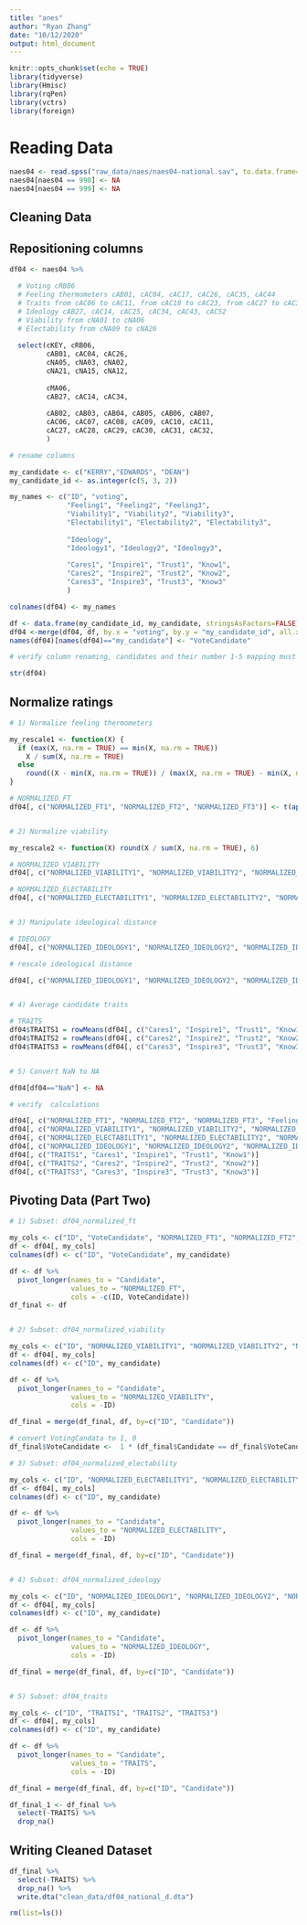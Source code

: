 ```yaml
---
title: "anes"
author: "Ryan Zhang"
date: "10/12/2020"
output: html_document
---
```


```r

knitr::opts_chunk$set(echo = TRUE)
library(tidyverse)
library(Hmisc)
library(rqPen)
library(vctrs)
library(foreign)

```


# Reading Data

```r

naes04 <- read.spss("raw_data/naes/naes04-national.sav", to.data.frame=TRUE, use.value.labels=FALSE)
naes04[naes04 == 998] <- NA
naes04[naes04 == 999] <- NA

```


## Cleaning Data

## Repositioning columns  

```r

df04 <- naes04 %>%

  # Voting cRB06
  # Feeling thermometers cAB01, cAC04, cAC17, cAC26, cAC35, cAC44
  # Traits from cAC06 to cAC11, from cAC18 to cAC23, from cAC27 to cAC32, from cAC36 to cAC41, from cAC45 to cAC50
  # Ideology cAB27, cAC14, cAC25, cAC34, cAC43, cAC52
  # Viability from cNA01 to cNA06
  # Electability from cNA09 to cNA26
  
  select(cKEY, cRB06, 
         cAB01, cAC04, cAC26,
         cNA05, cNA03, cNA02,
         cNA21, cNA15, cNA12,
         
         cMA06, 
         cAB27, cAC14, cAC34,
         
         cAB02, cAB03, cAB04, cAB05, cAB06, cAB07, 
         cAC06, cAC07, cAC08, cAC09, cAC10, cAC11,
         cAC27, cAC28, cAC29, cAC30, cAC31, cAC32,
         )

# rename columns

my_candidate <- c("KERRY","EDWARDS", "DEAN")
my_candidate_id <- as.integer(c(5, 3, 2))

my_names <- c("ID", "voting", 
              "Feeling1", "Feeling2", "Feeling3",
              "Viability1", "Viability2", "Viability3",
              "Electability1", "Electability2", "Electability3",
              
              "Ideology", 
              "Ideology1", "Ideology2", "Ideology3", 
              
              "Cares1", "Inspire1", "Trust1", "Know1",
              "Cares2", "Inspire2", "Trust2", "Know2",
              "Cares3", "Inspire3", "Trust3", "Know3"
              )

colnames(df04) <- my_names

```


```r

df <- data.frame(my_candidate_id, my_candidate, stringsAsFactors=FALSE)
df04 <-merge(df04, df, by.x = "voting", by.y = "my_candidate_id", all.x=TRUE)
names(df04)[names(df04)=="my_candidate"] <- "VoteCandidate"

```


```r

# verify column renaming, candidates and their number 1-5 mapping must be correct.

str(df04)

```


## Normalize ratings

```r

# 1) Normalize feeling thermometers

my_rescale1 <- function(X) { 
  if (max(X, na.rm = TRUE) == min(X, na.rm = TRUE)) 
    X / sum(X, na.rm = TRUE)
  else
    round((X - min(X, na.rm = TRUE)) / (max(X, na.rm = TRUE) - min(X, na.rm = TRUE)), 6)
}

# NORMALIZED_FT
df04[, c("NORMALIZED_FT1", "NORMALIZED_FT2", "NORMALIZED_FT3")] <- t(apply(df04[, c("Feeling1", "Feeling2", "Feeling3")], MARGIN = 1, FUN = my_rescale1))


# 2) Normalize viability

my_rescale2 <- function(X) round(X / sum(X, na.rm = TRUE), 6)

# NORMALIZED_VIABILITY
df04[, c("NORMALIZED_VIABILITY1", "NORMALIZED_VIABILITY2", "NORMALIZED_VIABILITY3")] <- t(apply(df04[, c("Viability1", "Viability2", "Viability3")], MARGIN = 1, FUN = my_rescale2))

# NORMALIZED_ELECTABILITY 
df04[, c("NORMALIZED_ELECTABILITY1", "NORMALIZED_ELECTABILITY2", "NORMALIZED_ELECTABILITY3")] <- t(apply(df04[, c("Electability1", "Electability2", "Electability3")], MARGIN = 1, FUN = my_rescale2))


# 3) Manipulate ideological distance

# IDEOLOGY
df04[, c("NORMALIZED_IDEOLOGY1", "NORMALIZED_IDEOLOGY2", "NORMALIZED_IDEOLOGY3")] <- square(df04[, c("Ideology1", "Ideology2", "Ideology3")] - df04[, "Ideology"])

# rescale ideological distance

df04[, c("NORMALIZED_IDEOLOGY1", "NORMALIZED_IDEOLOGY2", "NORMALIZED_IDEOLOGY3")] <- t(apply(df04[, c("NORMALIZED_IDEOLOGY1", "NORMALIZED_IDEOLOGY2", "NORMALIZED_IDEOLOGY3")], MARGIN = 1, FUN = my_rescale1))


# 4) Average candidate traits

# TRAITS
df04$TRAITS1 = rowMeans(df04[, c("Cares1", "Inspire1", "Trust1", "Know1")], na.rm = TRUE) / 10
df04$TRAITS2 = rowMeans(df04[, c("Cares2", "Inspire2", "Trust2", "Know2")], na.rm = TRUE) / 10
df04$TRAITS3 = rowMeans(df04[, c("Cares3", "Inspire3", "Trust3", "Know3")], na.rm = TRUE) / 10


# 5) Convert NaN to NA

df04[df04=="NaN"] <- NA

```
 
 
```r

# verify  calculations

df04[, c("NORMALIZED_FT1", "NORMALIZED_FT2", "NORMALIZED_FT3", "Feeling1", "Feeling2", "Feeling3")]
df04[, c("NORMALIZED_VIABILITY1", "NORMALIZED_VIABILITY2", "NORMALIZED_VIABILITY3",  "Viability1", "Viability2", "Viability3")]
df04[, c("NORMALIZED_ELECTABILITY1", "NORMALIZED_ELECTABILITY2", "NORMALIZED_ELECTABILITY3", "Electability1", "Electability2", "Electability3")]
df04[, c("NORMALIZED_IDEOLOGY1", "NORMALIZED_IDEOLOGY2", "NORMALIZED_IDEOLOGY3", "Ideology1", "Ideology2", "Ideology3")]
df04[, c("TRAITS1", "Cares1", "Inspire1", "Trust1", "Know1")]
df04[, c("TRAITS2", "Cares2", "Inspire2", "Trust2", "Know2")]
df04[, c("TRAITS3", "Cares3", "Inspire3", "Trust3", "Know3")]

```
 
 
## Pivoting Data (Part Two)

```r

# 1) Subset: df04_normalized_ft

my_cols <- c("ID", "VoteCandidate", "NORMALIZED_FT1", "NORMALIZED_FT2", "NORMALIZED_FT3")
df <- df04[, my_cols]
colnames(df) <- c("ID", "VoteCandidate", my_candidate)

df <- df %>%
  pivot_longer(names_to = "Candidate", 
               values_to = "NORMALIZED_FT", 
               cols = -c(ID, VoteCandidate))
df_final <- df


# 2) Subset: df04_normalized_viability

my_cols <- c("ID", "NORMALIZED_VIABILITY1", "NORMALIZED_VIABILITY2", "NORMALIZED_VIABILITY3")
df <- df04[, my_cols]
colnames(df) <- c("ID", my_candidate)

df <- df %>%
  pivot_longer(names_to = "Candidate", 
               values_to = "NORMALIZED_VIABILITY", 
               cols = -ID)

df_final = merge(df_final, df, by=c("ID", "Candidate"))

# convert VotingCandata to 1, 0
df_final$VoteCandidate <-  1 * (df_final$Candidate == df_final$VoteCandidate)

# 3) Subset: df04_normalized_electability

my_cols <- c("ID", "NORMALIZED_ELECTABILITY1", "NORMALIZED_ELECTABILITY2", "NORMALIZED_ELECTABILITY3")
df <- df04[, my_cols]
colnames(df) <- c("ID", my_candidate)

df <- df %>%
  pivot_longer(names_to = "Candidate", 
               values_to = "NORMALIZED_ELECTABILITY", 
               cols = -ID)

df_final = merge(df_final, df, by=c("ID", "Candidate"))


# 4) Subset: df04_normalized_ideology

my_cols <- c("ID", "NORMALIZED_IDEOLOGY1", "NORMALIZED_IDEOLOGY2", "NORMALIZED_IDEOLOGY3")
df <- df04[, my_cols]
colnames(df) <- c("ID", my_candidate)

df <- df %>%
  pivot_longer(names_to = "Candidate", 
               values_to = "NORMALIZED_IDEOLOGY", 
               cols = -ID)

df_final = merge(df_final, df, by=c("ID", "Candidate"))


# 5) Subset: df04_traits

my_cols <- c("ID", "TRAITS1", "TRAITS2", "TRAITS3")
df <- df04[, my_cols]
colnames(df) <- c("ID", my_candidate)

df <- df %>%
  pivot_longer(names_to = "Candidate", 
               values_to = "TRAITS", 
               cols = -ID)

df_final = merge(df_final, df, by=c("ID", "Candidate"))

```


```r

df_final_1 <- df_final %>%
  select(-TRAITS) %>%
  drop_na() 

```


## Writing Cleaned Dataset

```r

df_final %>%
  select(-TRAITS) %>%
  drop_na() %>%
  write.dta("clean_data/df04_national_d.dta")

```


```r

rm(list=ls())

```


